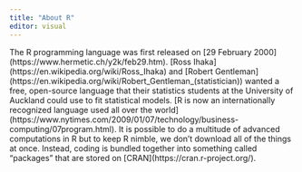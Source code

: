 ```yaml
---
title: "About R"
editor: visual
---
```


The R programming language was first released on \[29 February 2000\](https://www.hermetic.ch/y2k/feb29.htm). \[Ross Ihaka\](https://en.wikipedia.org/wiki/Ross_Ihaka) and \[Robert Gentleman\](https://en.wikipedia.org/wiki/Robert_Gentleman\_(statistician)) wanted a free, open-source language that their statistics students at the University of Auckland could use to fit statistical models. \[R is now an internationally recognized language used all over the world\](https://www.nytimes.com/2009/01/07/technology/business-computing/07program.html). It is possible to do a multitude of advanced computations in R but to keep R nimble, we don't download all of the things at once. Instead, coding is bundled together into something called "packages" that are stored on \[CRAN\](https://cran.r-project.org/).
